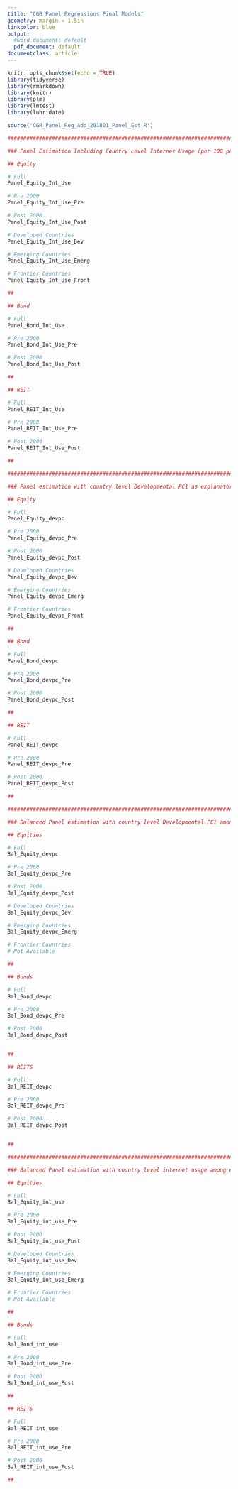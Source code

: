 ```yaml
---
title: "CGR Panel Regressions Final Models"
geometry: margin = 1.5in
linkcolor: blue
output:
  #word_document: default
  pdf_document: default
documentclass: article
---
```


```r
knitr::opts_chunk$set(echo = TRUE)
library(tidyverse)
library(rmarkdown)
library(knitr)
library(plm)
library(lmtest)
library(lubridate)

source('CGR_Panel_Reg_Add_201801_Panel_Est.R')
```

```r

#############################################################################################

### Panel Estimation Including Country Level Internet Usage (per 100 persons)

## Equity

# Full
Panel_Equity_Int_Use

# Pre 2000
Panel_Equity_Int_Use_Pre

# Post 2000
Panel_Equity_Int_Use_Post 

# Developed Countries
Panel_Equity_Int_Use_Dev 

# Emerging Countries
Panel_Equity_Int_Use_Emerg

# Frontier Countries
Panel_Equity_Int_Use_Front

##

## Bond

# Full 
Panel_Bond_Int_Use

# Pre 2000
Panel_Bond_Int_Use_Pre

# Post 2000
Panel_Bond_Int_Use_Post

##

## REIT

# Full
Panel_REIT_Int_Use 

# Pre 2000
Panel_REIT_Int_Use_Pre 

# Post 2000
Panel_REIT_Int_Use_Post

##

##############################################################################################

### Panel estimation with country level Developmental PC1 as explanatory variable

## Equity

# Full
Panel_Equity_devpc

# Pre 2000
Panel_Equity_devpc_Pre

# Post 2000
Panel_Equity_devpc_Post

# Developed Countries
Panel_Equity_devpc_Dev

# Emerging Countries
Panel_Equity_devpc_Emerg

# Frontier Countries
Panel_Equity_devpc_Front

##

## Bond

# Full
Panel_Bond_devpc

# Pre 2000
Panel_Bond_devpc_Pre

# Post 2000
Panel_Bond_devpc_Post

##

## REIT

# Full
Panel_REIT_devpc

# Pre 2000
Panel_REIT_devpc_Pre

# Post 2000
Panel_REIT_devpc_Post

##

```


```r

##############################################################################################

### Balanced Panel estimation with country level Developmental PC1 among explanatory variables

## Equities

# Full
Bal_Equity_devpc

# Pre 2000
Bal_Equity_devpc_Pre

# Post 2000
Bal_Equity_devpc_Post

# Developed Countries
Bal_Equity_devpc_Dev

# Emerging Countries
Bal_Equity_devpc_Emerg

# Frontier Countries
# Not Available

## 

## Bonds

# Full
Bal_Bond_devpc

# Pre 2000
Bal_Bond_devpc_Pre

# Post 2000
Bal_Bond_devpc_Post


##

## REITS

# Full
Bal_REIT_devpc

# Pre 2000
Bal_REIT_devpc_Pre

# Post 2000
Bal_REIT_devpc_Post


##

##############################################################################################

### Balanced Panel estimation with country level internet usage among explanatory variables

## Equities

# Full
Bal_Equity_int_use

# Pre 2000
Bal_Equity_int_use_Pre

# Post 2000
Bal_Equity_int_use_Post

# Developed Countries
Bal_Equity_int_use_Dev

# Emerging Countries
Bal_Equity_int_use_Emerg

# Frontier Countries
# Not Available

## 

## Bonds

# Full
Bal_Bond_int_use

# Pre 2000
Bal_Bond_int_use_Pre

# Post 2000
Bal_Bond_int_use_Post

##

## REITS

# Full
Bal_REIT_int_use

# Pre 2000
Bal_REIT_int_use_Pre

# Post 2000
Bal_REIT_int_use_Post

##


```
